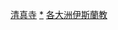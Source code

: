 {{Commons category|Mosques by continent}}

[[Category:清真寺|]]
[[Category:各大洲宗教場所|*]]
[[Category:各大洲伊斯蘭教|]]